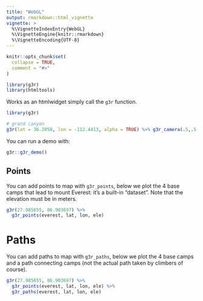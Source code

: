 ```yaml
---
title: "WebGL"
output: rmarkdown::html_vignette
vignette: >
  %\VignetteIndexEntry{WebGL}
  %\VignetteEngine{knitr::rmarkdown}
  %\VignetteEncoding{UTF-8}
---
```


```r
knitr::opts_chunk$set(
  collapse = TRUE,
  comment = "#>"
)

library(g3r)
library(htmltools)
```

Works as an htmlwidget simply call the `g3r` function.

```r
library(g3r)

# grand canyon
g3r(lat = 36.2058, lon = -112.4413, alpha = TRUE) %>% g3r_camera(.5,.5,1)
```

You can run a demo with:

```r
g3r::g3r_demo()
```

## Points

You can add points to map with `g3r_points`, below we plot the 4 base camps that lead to mount Everest: it's a built-in "dataset". Note that the elevation must be in meters.

```r
g3r(27.985655, 86.903697) %>% 
  g3r_points(everest, lat, lon, ele)
```

# Paths

You can add paths to map with `g3r_paths`, below we plot the 4 base camps and a path connecting camps (not the actual path taken by climbers of course). 

```r
g3r(27.985655, 86.903697) %>% 
  g3r_points(everest, lat, lon, ele) %>% 
  g3r_paths(everest, lat, lon, ele)
```